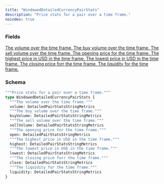 ```yaml
---
title: "WindowedDetailedCurrencyPairStats"
description: "Price stats for a pair over a time frame."
noindex: true
---
```


### Fields

<a href="/api-reference/types/detailedpairstatsstringmetrics">
  <ResponseField name="volume" type="DetailedPairStatsStringMetrics">
    The volume over the time frame.
  </ResponseField>
</a>

<a href="/api-reference/types/detailedpairstatsstringmetrics">
  <ResponseField name="buyVolume" type="DetailedPairStatsStringMetrics">
    The buy volume over the time frame.
  </ResponseField>
</a>

<a href="/api-reference/types/detailedpairstatsstringmetrics">
  <ResponseField name="sellVolume" type="DetailedPairStatsStringMetrics">
    The sell volume over the time frame.
  </ResponseField>
</a>

<a href="/api-reference/types/detailedpairstatsstringmetrics">
  <ResponseField name="open" type="DetailedPairStatsStringMetrics">
    The opening price for the time frame.
  </ResponseField>
</a>

<a href="/api-reference/types/detailedpairstatsstringmetrics">
  <ResponseField name="highest" type="DetailedPairStatsStringMetrics">
    The highest price in USD in the time frame.
  </ResponseField>
</a>

<a href="/api-reference/types/detailedpairstatsstringmetrics">
  <ResponseField name="lowest" type="DetailedPairStatsStringMetrics">
    The lowest price in USD in the time frame.
  </ResponseField>
</a>

<a href="/api-reference/types/detailedpairstatsstringmetrics">
  <ResponseField name="close" type="DetailedPairStatsStringMetrics">
    The closing price forr the time frame.
  </ResponseField>
</a>

<a href="/api-reference/types/detailedpairstatsstringmetrics">
  <ResponseField name="liquidity" type="DetailedPairStatsStringMetrics">
    The liquidity for the time frame.
  </ResponseField>
</a>

### Schema


```graphql 
"""Price stats for a pair over a time frame."""
type WindowedDetailedCurrencyPairStats {
  """The volume over the time frame."""
  volume: DetailedPairStatsStringMetrics
  """The buy volume over the time frame."""
  buyVolume: DetailedPairStatsStringMetrics
  """The sell volume over the time frame."""
  sellVolume: DetailedPairStatsStringMetrics
  """The opening price for the time frame."""
  open: DetailedPairStatsStringMetrics
  """The highest price in USD in the time frame."""
  highest: DetailedPairStatsStringMetrics
  """The lowest price in USD in the time frame."""
  lowest: DetailedPairStatsStringMetrics
  """The closing price forr the time frame."""
  close: DetailedPairStatsStringMetrics
  """The liquidity for the time frame."""
  liquidity: DetailedPairStatsStringMetrics
}
```
